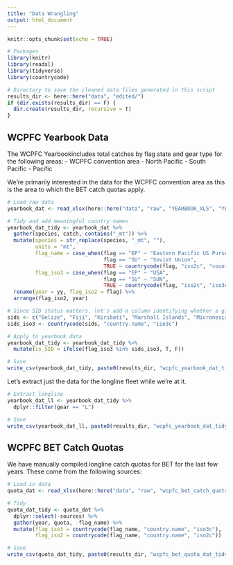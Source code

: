 ```yaml
---
title: "Data Wrangling"
output: html_document
---
```


```r
knitr::opts_chunk$set(echo = TRUE)

# Packages
library(knitr)
library(readxl)
library(tidyverse)
library(countrycode)

# Directory to save the cleaned data files generated in this script
results_dir <- here::here("data", "edited/")
if (dir.exists(results_dir) == F) {
  dir.create(results_dir, recursive = T)
} 
```

## WCPFC Yearbook Data

The WCPFC Yearbookincludes total catches by flag state and gear type for the following areas:
- WCPFC convention area
- North Pacific
- South Pacific
- Pacific

We're primarily interested in the data for the WCPFC convention area as this is the area to which the BET catch quotas apply. 

```r
# Load raw data
yearbook_dat <- read_xlsx(here::here("data", "raw", "YEARBOOK_XLS", "YB_WCP_CA.xlsx"))

# Tidy and add meaningful country names
yearbook_dat_tidy <- yearbook_dat %>%
  gather(species, catch, contains("_mt")) %>%
  mutate(species = str_replace(species, "_mt", ""),
         units = "mt",
         flag_name = case_when(flag == "EP" ~ "Eastern Pacific US Purse Seine Fleet",
                               flag == "SU" ~ "Soviet Union",
                               TRUE ~ countrycode(flag, "iso2c", "country.name")),
         flag_iso3 = case_when(flag == "EP" ~ "USA",
                               flag == "SU" ~ "SUN",
                               TRUE ~ countrycode(flag, "iso2c", "iso3c"))) %>%
  rename(year = yy, flag_iso2 = flag) %>%
  arrange(flag_iso2, year)

# Since SID status matters, let's add a column identifying whether a given country is a SID
sids <- c("Belize", "Fiji", "Kiribati", "Marshall Islands", "Micronesia (Federated States of)", "Nauru", "Palau", "Papua New Guinea", "Samoa", "Solomon Islands", "Timor-Leste", "Tonga", "Tuvalu", "Vanuatu", "American Samoa", "Commonwealth of Northern Marianas", "Cook Islands", "French Polynesia", "Guam", "New Caledonia", "Niue")
sids_iso3 <- countrycode(sids, "country.name", "iso3c")

# Apply to yearbook data
yearbook_dat_tidy <- yearbook_dat_tidy %>%
  mutate(is_SID = ifelse(flag_iso3 %in% sids_iso3, T, F))

# Save 
write_csv(yearbook_dat_tidy, paste0(results_dir, "wcpfc_yearbook_dat_tidy_1950_2018.csv"))
```

Let's extract just the data for the longline fleet while we're at it. 

```r
# Extract longline
yearbook_dat_ll <- yearbook_dat_tidy %>%
  dplyr::filter(gear == "L")

# Save 
write_csv(yearbook_dat_ll, paste0(results_dir, "wcpfc_yearbook_dat_tidy_1950_2018_LL_ONLY.csv"))
```

## WCPFC BET Catch Quotas

We have manually compiled longline catch quotas for BET for the last few years. These come from the following sources: 

```r
# Load in data
quota_dat <- read_xlsx(here::here("data", "raw", "wcpfc_bet_catch_quotas.xlsx"))

# Tidy
quota_dat_tidy <- quota_dat %>%
  dplyr::select(-sources) %>%
  gather(year, quota, -flag_name) %>%
  mutate(flag_iso3 = countrycode(flag_name, "country.name", "iso3c"),
         flag_iso2 = countrycode(flag_name, "country.name", "iso2c"))

# Save
write_csv(quota_dat_tidy, paste0(results_dir, "wcpfc_bet_quota_dat_tidy_2014_2020.csv"))
```
